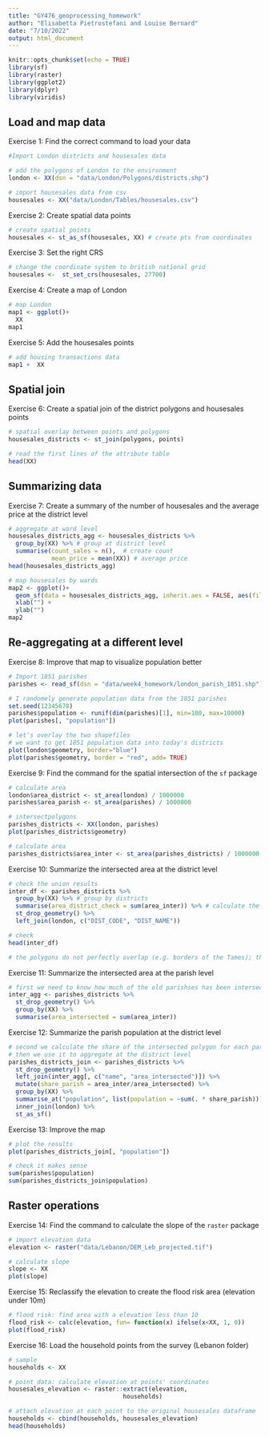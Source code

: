 ```yaml
---
title: "GY476_geoprocessing_homework"
author: "Elisabetta Pietrostefani and Louise Bernard"
date: "7/10/2022"
output: html_document
---
```


```r
knitr::opts_chunk$set(echo = TRUE)
library(sf)
library(raster)
library(ggplot2)
library(dplyr)
library(viridis)
```

## Load and map data

Exercise 1: Find the correct command to load your data

```r
#Import London districts and housesales data

# add the polygons of London to the environment
london <- XX(dsn = "data/London/Polygons/districts.shp")

# import housesales data from csv
housesales <- XX("data/London/Tables/housesales.csv")
```

Exercise 2: Create spatial data points

``` r
# create spatial points
housesales <- st_as_sf(housesales, XX) # create pts from coordinates
```

Exercise 3: Set the right CRS

``` r
# change the coordinate system to british national grid
housesales <-  st_set_crs(housesales, 27700)
```

Exercise 4: Create a map of London

``` r
# map London
map1 <- ggplot()+
  XX
map1
```

Exercise 5: Add the housesales points

``` r
# add housing transactions data
map1 +  XX
```

## Spatial join

Exercise 6: Create a spatial join of the district polygons and housesales points

``` r
# spatial overlay between points and polygons
housesales_districts <- st_join(polygons, points)

# read the first lines of the attribute table
head(XX)
```

## Summarizing data 

Exercise 7: Create a summary of the number of housesales and the average price at the district level


``` r
# aggregate at ward level
housesales_districts_agg <- housesales_districts %>% 
  group_by(XX) %>% # group at district level
  summarise(count_sales = n(),  # create count
            mean_price = mean(XX)) # average price
head(housesales_districts_agg)
```


``` r
# map housesales by wards
map2 <- ggplot()+
  geom_sf(data = housesales_districts_agg, inherit.aes = FALSE, aes(fill = mean_price)) +
  xlab("") +
  ylab("")
map2
```

## Re-aggregating at a different level

Exercise 8: Improve that map to visualize population better

``` r
# Import 1851 parishes
parishes <- read_sf(dsn = "data/week4_homework/london_parish_1851.shp")

# I randomely generate population data from the 1851 parishes
set.seed(12345678)
parishes$population <- runif(dim(parishes)[1], min=100, max=10000) 
plot(parishes[, "population"])


```

```r
# let's overlay the two shapefiles
# we want to get 1851 population data into today's districts
plot(london$geometry, border="blue")
plot(parishes$geometry, border = "red", add= TRUE)
```

Exercise 9: Find the command for the spatial intersection of the `sf` package

``` r
# calculate area
london$area_district <- st_area(london) / 1000000
parishes$area_parish <- st_area(parishes) / 1000000

# intersectpolygons
parishes_districts <- XX(london, parishes)
plot(parishes_districts$geometry)

# calculate area
parishes_districts$area_inter <- st_area(parishes_districts) / 1000000
```

Exercise 10: Summarize the intersected area at the district level

``` r
# check the union results
inter_df <- parishes_districts %>%
  group_by(XX) %>% # group by districts
  summarise(area_district_check = sum(area_inter)) %>% # calculate the total area by ward
  st_drop_geometry() %>%
  left_join(london, c("DIST_CODE", "DIST_NAME"))

# check 
head(inter_df)

# the polygons do not perfectly overlap (e.g. borders of the Tames); the area of the re-aggregated districts are systematically smaller than the original
```

Exercise 11: Summarize the intersected area at the parish level


```r

# first we need to know how much of the old parishses has been intersected
inter_agg <- parishes_districts %>%
  st_drop_geometry() %>%
  group_by(XX) %>%
  summarise(area_intersected = sum(area_inter))
```

Exercise 12: Summarize the parish population at the district level

``` r
# second we calculate the share of the intersected polygon for each parish 
# then we use it to aggregate at the district level
parishes_districts_join <- parishes_districts %>%
  st_drop_geometry() %>%
  left_join(inter_agg[, c("name", "area_intersected")]) %>%
  mutate(share_parish = area_inter/area_intersected) %>%
  group_by(XX) %>%
  summarise_at("population", list(population = ~sum(. * share_parish))) %>%
  inner_join(london) %>%
  st_as_sf()
```

Exercise 13: Improve the map

``` r
# plot the results
plot(parishes_districts_join[, "population"])

# check it makes sense
sum(parishes$population)
sum(parishes_districts_join$population)

```

## Raster operations

Exercise 14: Find the command to calculate the slope of the `raster` package

``` r
# import elevation data
elevation <- raster("data/Lebanon/DEM_Leb_projected.tif")

# calculate slope
slope <- XX
plot(slope)
```

Exercise 15: Reclassify the elevation to create the flood risk area (elevation under 10m)

``` r
# flood risk: find area with a elevation less than 10
flood_risk <- calc(elevation, fun= function(x) ifelse(x<XX, 1, 0))
plot(flood_risk)
```

Exercise 16: Load the household points from the survey (Lebanon folder)

``` r
# sample 
households <- XX

# point data: calculate elevation at points' coordinates
housesales_elevation <- raster::extract(elevation,
                                households)

# attach elevation at each point to the original housesales dataframe
households <- cbind(households, housesales_elevation)
head(households)
 
```

